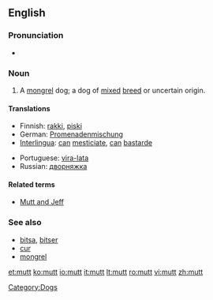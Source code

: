 {{also|mutt'}}
==English==

===Pronunciation===
* {{audio|en-us-mutt.ogg|Audio (US)}}
*: {{rhymes|ʌt}}

===Noun===
{{en-noun}}

# A [[mongrel]] dog; a dog of [[mixed]] [[breed]] or uncertain origin.

====Translations====
{{trans-top|a mongrel dog}}
* Finnish: [[rakki]], [[piski]]
* German: [[Promenadenmischung]] {{f}}
* [[Interlingua]]: [[can]] [[mesticiar|mesticiate]], [[can]] [[bastarde]]
{{trans-mid}}
* Portuguese: [[vira-lata]] {{m}}
* Russian: [[дворняжка]] {{f}}
{{trans-bottom}}

====Related terms====
* [[Mutt and Jeff]]

===See also===
* [[bitsa]], [[bitser]]
* [[cur]]
* [[mongrel]]

[[Category:Dogs]]

[[et:mutt]]
[[ko:mutt]]
[[io:mutt]]
[[it:mutt]]
[[lt:mutt]]
[[ro:mutt]]
[[vi:mutt]]
[[zh:mutt]]